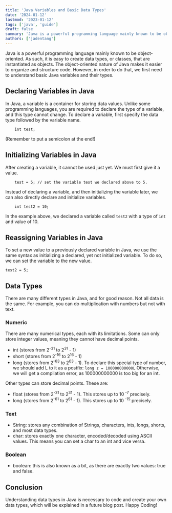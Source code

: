 ```yaml
---
title: 'Java Variables and Basic Data Types'
date: '2024-01-12'
lastmod: '2023-01-12'
tags: ['java', 'guide']
draft: false
summary: 'Java is a powerful programming language mainly known to be object-oriented. As such, it is easy to create data types, or classes, that are instantiated as objects.'
authors: ['jadentang']
---
```


Java is a powerful programming language mainly known to be object-oriented. As such, it is easy to create data types, or classes, that are instantiated as objects. The object-oriented nature of Java makes it easier to organize and structure code. However, in order to do that, we first need to understand basic Java variables and their types.

## Declaring Variables in Java

In Java, a variable is a container for storing data values. Unlike some programming languages, you are required to declare the type of a variable, and this type cannot change. To declare a variable, first specify the data type followed by the variable name.

```
    int test;
```

(Remember to put a semicolon at the end!)

## Initializing Variables in Java

After creating a variable, it cannot be used just yet. We must first give it a value.

```
    test = 5; // set the variable test we declared above to 5.
```

Instead of declaring a variable, and then initializing the variable later, we can also directly declare and initialize variables.

```
    int test2 = 10;
```

In the example above, we declared a variable called `test2` with a type of `int` and value of 10.

## Reassigning Variables in Java

To set a new value to a previously declared variable in Java, we use the same syntax as initializing a declared, yet not initialized variable. To do so, we can set the variable to the new value.

```
test2 = 5;
```

## Data Types

There are many different types in Java, and for good reason. Not all data is the same. For example, you can do multiplication with numbers but not with text.

### Numeric

There are many numerical types, each with its limitations. Some can only store integer values, meaning they cannot have decimal points.

- int (stores from 2<sup>-31</sup> to 2<sup>31</sup> - 1)
- short (stores from 2<sup>-16</sup> to 2<sup>16</sup> - 1)
- long (stores from 2<sup>-63</sup> to 2<sup>63</sup> - 1). To declare this special type of number, we should add L to it as a postfix: `long z = 100000000000L` Otherwise, we will get a compilation error, as 100000000000 is too big for an int.

Other types can store decimal points. These are:

- float (stores from 2<sup>-31</sup> to 2<sup>31</sup> - 1). This stores up to 10<sup> -7</sup> precisely.
- long (stores from 2<sup>-61</sup> to 2<sup>61</sup> - 1). This stores up to 10<sup> -15</sup> precisely.

### Text

- String: stores any combination of Strings, characters, ints, longs, shorts, and most data types.
- char: stores exactly one character, encoded/decoded using ASCII values. This means you can set a char to an int and vice versa.

### Boolean

- boolean: this is also known as a bit, as there are exactly two values: true and false.

## Conclusion

Understanding data types in Java is necessary to code and create your own data types, which will be explained in a future blog post. Happy Coding!
